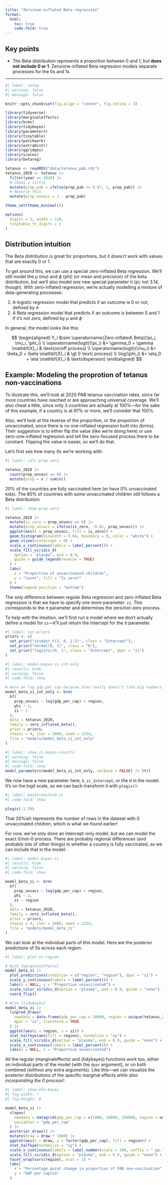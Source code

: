 ```yaml
---
title: "Zero/one-inflated Beta regression"
format: 
  html: 
    toc: true
    code-fold: true
---
```


::: {.callout-tip}
## Key points

- The Beta distribution represents a proportion between 0 and 1, but **does not include 0 or 1**. Zero/one-inflated Beta regression models separate processes for the 0s and 1s
:::

---

```r
#| label: setup
#| warning: false
#| message: false

knitr::opts_chunk$set(fig.align = "center", fig.retina = 3)

library(tidyverse)
library(marginaleffects)
library(brms)
library(tidybayes)
library(parameters)
library(tinytable)
library(patchwork)
library(extraDistr)
library(ggridges)
library(scales)
library(betareg)

tetanus <- readRDS("data/tetanus_pab.rds")
tetanus_2020 <- tetanus |> 
  filter(year == 2020) |> 
  # Cheat a little
  mutate(prop_pab = ifelse(prop_pab >= 0.97, 1, prop_pab)) |> 
  # Reverse this
  mutate(prop_unvacc = 1 - prop_pab)

theme_set(theme_minimal())

options(
  digits = 3, width = 120,
  tinytable_tt_digits = 2
)
```


## Distribution intuition

The Beta distribution is great for proportions, but it doesn't work with values that are exactly 0 or 1.

To get around this, we can use a special zero-inflated Beta regression. We'll still model the $\mu$ (mu) and $\phi$ (phi) (or mean and precision) of the beta distribution, but we'll also model one new special parameter $\pi$ (pi; not 3.14, though). With zero-inflated regression, we're actually modelling a mixture of data-generating processes: 

1. A logistic regression model that predicts if an outcome is 0 or not, defined by $\pi$
2. A Beta regression model that predicts if an outcome is between 0 and 1 if it's not zero, defined by $\mu$ and $\phi$

In general, the model looks like this:

$$
\begin{aligned}
Y_i &\sim \operatorname{Zero-inflated\ Beta}(\pi_i, \mu_i, \phi_i) \\
\operatorname{logit}(\pi_i) &= \gamma_0 + \gamma \mathbf{X}_i & \text{on/off process} \\
\operatorname{logit}(\mu_i) &= \beta_0 + \beta \mathbf{X}_i & \gt 0 \text{ process} \\
\log(\phi_i) &= \eta_0 + \eta \mathbf{X}_i & \text{dispersion}
\end{aligned}
$$

## Example: Modeling the proprotion of tetanus non-vaccinations

To illustrate this, we'll look at 2020 PAB tetanus vaccination rates, since far more countries have reached or are approaching universal coverage. We'll also cheat a little, since only 3 countries are actually at 100%—for the sake of this example, if a country is at 97% or more, we'll consider that 100%.

Also, we'll look at the reverse of the proportion, or the proportion of unvaccinated, since there is no one-inflated regression built into {brms}. Their suggestion is to either flip the value (like we're doing here) or use zero-one-inflated regression and tell the zero-focused process there to be constant. Flipping the value is easier, so we'll do that.

Let's first see how many 0s we're working with:

```r
#| label: calc-prop-zero

tetanus_2020 |> 
  count(prop_unvacc == 0) |> 
  mutate(prop = n / sum(n))
```

20% of the countries are fully vaccinated here (or have 0% unvaccinated kids). The 80% of countries with some unvaccinated children still follows a Beta distribution:

```r
#| label: show-prop-zero

tetanus_2020 |> 
  mutate(is_zero = prop_unvacc == 0) |> 
  mutate(prop_unvacc = ifelse(is_zero, -0.01, prop_unvacc)) |> 
  ggplot(aes(x = prop_unvacc, fill = is_zero)) +
  geom_histogram(binwidth = 0.04, boundary = 0, color = "white") +
  geom_vline(xintercept = 0) +
  scale_x_continuous(labels = label_percent()) +
  scale_fill_viridis_d(
    option = "plasma", end = 0.9,
    guide = guide_legend(reverse = TRUE)
  ) +
  labs(
    x = "Proportion of unvaccinated children", 
    y = "Count", fill = "Is zero?"
  ) +
  theme(legend.position = "bottom")
```

The only difference between regular Beta regression and zero-inflated Beta regression is that we have to specify one more parameter: `zi`. This corresponds to the $\pi$ parameter and determines the zero/not-zero process.

To help with the intuition, we'll first run a model where we don't actually define a model for `zi`—it'll just return the intercept for the $\pi$ parameter.

```r
#| label: set-priors
priors <- c(
  set_prior("student_t(3, 0, 2.5)", class = "Intercept"),
  set_prior("normal(0, 1)", class = "b"),
  set_prior("logistic(0, 1", class = "Intercept", dpar = "zi")
)
```


```r
#| label: model-bayes-zi-int-only
#| results: hide
#| warning: false
#| code-fold: show

# Here we log gdp_per_cap because Stan really doesn't like big numbers
model_beta_zi_int_only <- brm(
  bf(
    prop_unvacc ~ log(gdp_per_cap) + region,
    phi ~ 1,
    zi ~ 1
  ),
  data = tetanus_2020,
  family = zero_inflated_beta(),
  prior = priors,
  chains = 4, iter = 2000, seed = 1234,
  file = "models/model_beta_zi_int_only"
)
```

```r
#| label: show-zi-bayes-results
#| warning: false
#| message: false
#| code-fold: show
model_parameters(model_beta_zi_int_only, verbose = FALSE) |> tt()
```

We now have a new parameter here, `b_zi_Intercept`, or the $\pi$ in the model. It's on the logit scale, so we can back-transform it with `plogis()`:

```r
#| label: backtransform-zi
#| code-fold: show

plogis(-1.39)
```

That 20%ish represents the number of rows in the dataset with 0 unvaccinated children, which is what we found earlier!

For now, we've only done an intercept-only model, but we can model the exact 0/not-0 process. There are probably regional differences (and probably lots of other things) in whether a country is fully vaccinated, so we can include that in the model:

```r
#| label: model-bayes-zi
#| results: hide
#| warning: false
#| code-fold: show

model_beta_zi <- brm(
  bf(
    prop_unvacc ~ log(gdp_per_cap) + region,
    phi ~ 1,
    zi ~ region
  ),
  data = tetanus_2020,
  family = zero_inflated_beta(),
  prior = priors,
  chains = 4, iter = 2000, seed = 1234,
  file = "models/model_beta_zi"
)
```

We can look at the individual parts of this model. Here are the posterior predictions of 0s across each region:

```r
#| label: plot-zi-region

# With {marginaleffects}
model_beta_zi |> 
  plot_predictions(condition = c("region", "region"), dpar = "zi") +
  scale_y_continuous(labels = label_percent()) +
  labs(x = NULL, y = "Proportion unvaccinated") +
  scale_color_viridis_d(option = "plasma", end = 0.9, guide = "none") +
  coord_flip() 

# With {tidybayes}
model_beta_zi |> 
  linpred_draws(
    newdata = data.frame(gdp_per_cap = 10000, region = unique(tetanus_2020$region)),
    dpar = "zi", transform = TRUE
  ) |> 
  ggplot(aes(y = region, x = zi)) +
  stat_halfeye(aes(fill = region), normalize = "xy") +
  scale_fill_viridis_d(option = "plasma", end = 0.9, guide = "none") +
  scale_x_continuous(labels = label_percent()) +
  labs(y = NULL, x = "Proportion unvaccinated")
```

All the regular {marginaleffects} and {tidybayes} functions work too, either on individual parts of the model (with the `dpar` argument), or on both combined (without any extra arguments). Like this—we can visualize the posterior distributions of the specific marginal effects *while also incorporating the 0 process*!:

```r
#| label: show-mfx-bayes
#| fig-width: 7
#| fig-height: 8

model_beta_zi |> 
  slopes(
    newdata = datagrid(gdp_per_cap = c(1000, 10000, 25000), region = unique),
    variables = "gdp_per_cap"
  ) |> 
  posterior_draws() |> 
  mutate(draw = draw * 1000) |> 
  ggplot(aes(x = draw, y = factor(gdp_per_cap), fill = region)) +
  stat_halfeye(normalize = "xy") +
  scale_x_continuous(labels = label_number(scale = 100, suffix = " pp.")) +
  scale_fill_viridis_d(option = "plasma", end = 0.9, guide = "none") +
  facet_wrap(vars(region), ncol = 1) +
  labs(
    x = "Percentage point change in proportion of PAB non-vaccination", 
    y = "GDP per capita"
  )
```

